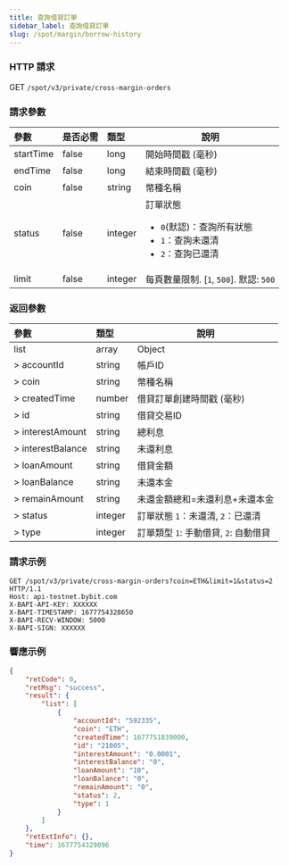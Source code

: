 ```yaml
---
title: 查詢借貸訂單
sidebar_label: 查詢借貸訂單
slug: /spot/margin/borrow-history
---
```



### HTTP 請求
GET <code>/spot/v3/private/cross-margin-orders</code>

### 請求參數
| 參數 |是否必需| 類型 | 說明|
|:----- |:-------|:-----|------ |
|startTime|false|long|開始時間戳 (毫秒)|
|endTime|false|long|結束時間戳 (毫秒)|
|coin|false|string|幣種名稱|
|status|false|integer |訂單狀態 <ul><li>`0`(默認)：查詢所有狀態</li><li>`1`：查詢未還清</li><li>`2`：查詢已還清</li></ul>|
|limit|false|integer |每頁數量限制. [`1`, `500`]. 默認: `500`|

### 返回參數
| 參數 | 類型 | 說明|
|:----- |:-----|----- |
|list|array|Object|
|> accountId|string|帳戶ID|
|> coin|string|幣種名稱|
|> createdTime|number |借貸訂單創建時間戳 (毫秒)|
|> id|string |借貸交易ID|
|> interestAmount|string|總利息|
|> interestBalance|string|未還利息|
|> loanAmount|string|借貸金額|
|> loanBalance|string|未還本金 |
|> remainAmount|string|未還金額總和=未還利息+未還本金 |
|> status|integer|訂單狀態 `1`：未還清, `2`：已還清|
|> type|integer|訂單類型 `1`: 手動借貸, `2`: 自動借貸 |

### 請求示例

```http
GET /spot/v3/private/cross-margin-orders?coin=ETH&limit=1&status=2 HTTP/1.1
Host: api-testnet.bybit.com
X-BAPI-API-KEY: XXXXXX
X-BAPI-TIMESTAMP: 1677754328650
X-BAPI-RECV-WINDOW: 5000
X-BAPI-SIGN: XXXXXX
```

### 響應示例

```json
{
    "retCode": 0,
    "retMsg": "success",
    "result": {
        "list": [
            {
                "accountId": "592335",
                "coin": "ETH",
                "createdTime": 1677751839000,
                "id": "21005",
                "interestAmount": "0.0001",
                "interestBalance": "0",
                "loanAmount": "10",
                "loanBalance": "0",
                "remainAmount": "0",
                "status": 2,
                "type": 1
            }
        ]
    },
    "retExtInfo": {},
    "time": 1677754329096
}
```
